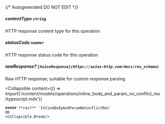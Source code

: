 {/* Autogenerated DO NOT EDIT  */}

##### **contentType** `string`
HTTP response content type for this operation

##### **statusCode** `number`
HTTP response status code for this operation

##### **rawResponse?** `[AxiosResponse](https://axios-http.com/docs/res_schema)`
Raw HTTP response; suitable for custom response parsing

<Collapsible
    content={() => import('/content/models/operations/inline_body_and_param_no_conflict_res/typescript.mdx')}
>
    ##### **res?** `InlineBodyAndParamNoConflictRes`
    OK
    <Collapsible.Break/>
</Collapsible>

